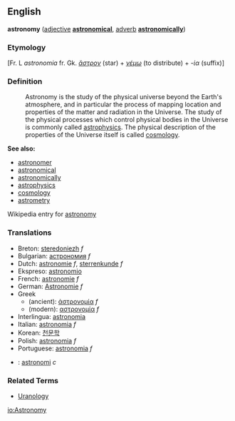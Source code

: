 ==English==
'''astronomy''' ([[adjective]] '''[[astronomical]]''', [[adverb]] '''[[astronomically]]''')

===Etymology===

[Fr. L ''astronomia'' fr. Gk. ''[[ἄστρον]]'' (star) + ''[[:el:νέμω|νέμω]]'' (to distribute) + ''-ία'' (suffix)]

===Definition===
:Astronomy is the study of the physical universe beyond the Earth's atmosphere, and in particular the process of mapping location and properties of the matter and radiation in the Universe. The study of the physical processes which control physical bodies in the Universe is commonly called [[astrophysics]]. The physical description of the properties of the Universe itself is called [[cosmology]].

'''See also:'''
*[[astronomer]]
*[[astronomical]]
*[[astronomically]]
*[[astrophysics]]
*[[cosmology]]
*[[astrometry]]

Wikipedia entry for [http://en.wikipedia.org/wiki/Astronomy astronomy]

=== Translations ===
{{Top}}
*Breton: [[steredoniezh]] ''f''
*Bulgarian: [[астрономия]] ''f''
*Dutch: [[astronomie]] ''f'', [[sterrenkunde]] ''f''
*Ekspreso: [[astronomio]]
*French: [[astronomie]] ''f''
*German: [[Astronomie]] ''f''
*Greek
**(ancient): [[:el:ἀστρονομία|ἀστρονομία]] ''f''
**(modern): [[:el:αστρονομία|αστρονομία]] ''f''
*Interlingua: [[astronomia]]
*Italian: [[astronomia]] ''f''
*Korean: [[천문학]]
*Polish: [[astronomia]] ''f''
*Portuguese: [[astronomia]] ''f''
*{{sv}}: [[astronomi]] ''c''
{{Mid}}
{{Bottom}}

===Related Terms===
*[[Uranology]]

[[io:Astronomy]]